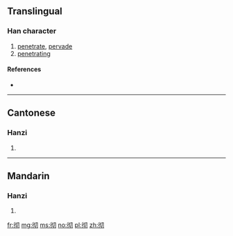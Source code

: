 {{also|徹}}
==Translingual==

===Han character===
{{Han char|rn=60|rad=彳|as=04|sn=7|four=|canj=竹人心尸竹 (HOPSH)|ids=⿰[[彳]][[切]]}}

# [[penetrate]], [[pervade]]
# [[penetrating]]

====References====
* {{Han ref|kx=0365.211|hdz=20814.110|uh=5F7B|ud=24443}}

----

==Cantonese==

===Hanzi===
{{yue-hanzi|jyut=[[cit3]]|y=chit3|tra=徹}}

# {{defn|lang=yue|sort=彳04}}

----

==Mandarin==

===Hanzi===
{{cmn-hanzi|tra=徹|pin=[[chè]] ([[che4]])|wg=ch'e<sup>4</sup>}}

# {{defn|lang=cmn|sort=彳04}}

[[fr:彻]]
[[mg:彻]]
[[ms:彻]]
[[no:彻]]
[[pl:彻]]
[[zh:彻]]